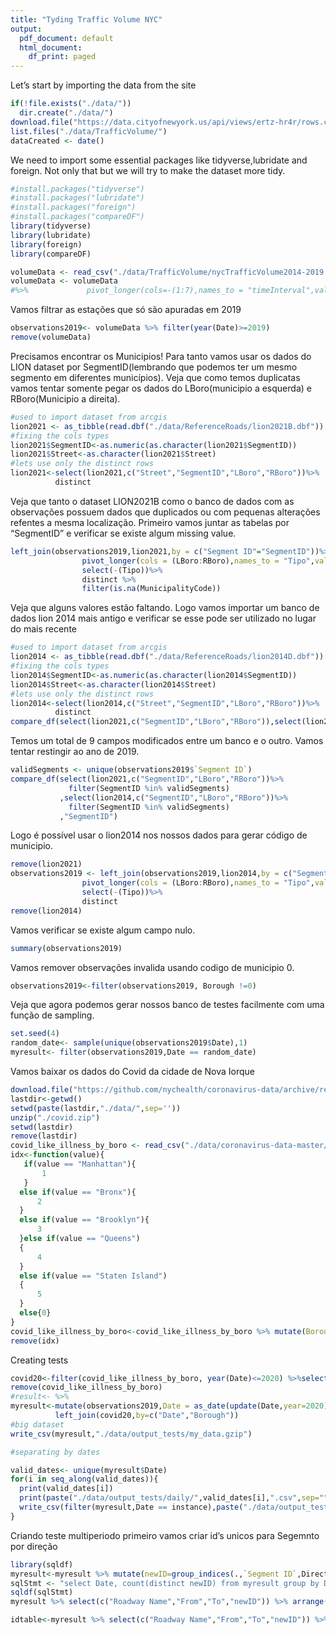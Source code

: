 ```yaml
---
title: "Tyding Traffic Volume NYC"
output:
  pdf_document: default
  html_document:
    df_print: paged
---
```


Let's start by importing the data from the site

```r
if(!file.exists("./data/"))
  dir.create("./data/")
download.file("https://data.cityofnewyork.us/api/views/ertz-hr4r/rows.csv?accessType=DOWNLOAD",destfile = "./data/TrafficVolume/nycTrafficVolume2014-2019.csv",mode = "wb")
list.files("./data/TrafficVolume/")
dataCreated <- date()
```
 We need to import some essential packages like tidyverse,lubridate and foreign. Not only that but we will try to make the dataset more tidy.
```r
#install.packages("tidyverse")
#install.packages("lubridate")
#install.packages("foreign")
#install.packages("compareDF")
library(tidyverse)
library(lubridate)
library(foreign)
library(compareDF)

volumeData <- read_csv("./data/TrafficVolume/nycTrafficVolume2014-2019.csv",col_types = cols(  Date = col_date(format="%m/%d/%Y")))
volumeData <- volumeData
#%>%             pivot_longer(cols=-(1:7),names_to = "timeInterval",values_to = "count")


```

Vamos filtrar as estações que só são apuradas em 2019
```r
observations2019<- volumeData %>% filter(year(Date)>=2019)
remove(volumeData)

```
Precisamos encontrar os Municipios! Para tanto vamos usar os dados do LION dataset por SegmentID(lembrando que podemos ter um mesmo segmento em diferentes municípios). Veja que como temos duplicatas vamos tentar somente pegar os dados do LBoro(municipio a esquerda) e RBoro(Municipio a direita).
```r
#used to import dataset from arcgis
lion2021 <- as_tibble(read.dbf("./data/ReferenceRoads/lion2021B.dbf"))
#fixing the cols types
lion2021$SegmentID<-as.numeric(as.character(lion2021$SegmentID))
lion2021$Street<-as.character(lion2021$Street)
#lets use only the distinct rows
lion2021<-select(lion2021,c("Street","SegmentID","LBoro","RBoro"))%>%
          distinct

```

Veja que tanto o dataset LION2021B como o banco de dados com as observações possuem dados que duplicados ou com pequenas alterações refentes a mesma localização. Primeiro vamos juntar as tabelas por "SegmentID" e verificar se existe algum missing value.

```r
left_join(observations2019,lion2021,by = c("Segment ID"="SegmentID"))%>%
                pivot_longer(cols = (LBoro:RBoro),names_to = "Tipo",values_to = "MunicipalityCode")%>%
                select(-(Tipo))%>%
                distinct %>%
                filter(is.na(MunicipalityCode))
```

Veja que alguns valores estão faltando. Logo vamos importar um banco de dados lion 2014 mais antigo e verificar se esse pode ser utilizado no lugar do mais recente

```r
#used to import dataset from arcgis
lion2014 <- as_tibble(read.dbf("./data/ReferenceRoads/lion2014D.dbf"))
#fixing the cols types
lion2014$SegmentID<-as.numeric(as.character(lion2014$SegmentID))
lion2014$Street<-as.character(lion2014$Street)
#lets use only the distinct rows
lion2014<-select(lion2014,c("Street","SegmentID","LBoro","RBoro"))%>%
          distinct
compare_df(select(lion2021,c("SegmentID","LBoro","RBoro")),select(lion2014,c("SegmentID","LBoro","RBoro")),"SegmentID")

```

Temos um total de 9 campos modificados entre um banco e o outro. Vamos tentar restingir ao ano de 2019.
```r
validSegments <- unique(observations2019$`Segment ID`)
compare_df(select(lion2021,c("SegmentID","LBoro","RBoro"))%>%
             filter(SegmentID %in% validSegments)
           ,select(lion2014,c("SegmentID","LBoro","RBoro"))%>%
             filter(SegmentID %in% validSegments)
           ,"SegmentID")
```
Logo é possível usar o lion2014 nos nossos dados para gerar código de municipio.
```r
remove(lion2021)
observations2019 <- left_join(observations2019,lion2014,by = c("Segment ID"="SegmentID"))%>%
                pivot_longer(cols = (LBoro:RBoro),names_to = "Tipo",values_to = "Borough")%>%
                select(-(Tipo))%>%
                distinct
remove(lion2014)
```
Vamos verificar se existe algum campo nulo.
```r
summary(observations2019)
```
Vamos remover observações invalida usando codigo de municipio 0.
```r
observations2019<-filter(observations2019, Borough !=0)
```



Veja que agora podemos gerar nossos banco de testes facilmente com uma função de sampling.
```r
set.seed(4)
random_date<- sample(unique(observations2019$Date),1)
myresult<- filter(observations2019,Date == random_date)

```
Vamos baixar os dados do Covid da cidade de Nova Iorque
```r
download.file("https://github.com/nychealth/coronavirus-data/archive/refs/heads/master.zip",destfile = "./data/covid.zip")
lastdir<-getwd()
setwd(paste(lastdir,"./data/",sep=''))
unzip("./covid.zip")
setwd(lastdir)
remove(lastdir)
covid_like_illness_by_boro <- read_csv("./data/coronavirus-data-master/trends/covid-like-illness-by-boro.csv",col_types = cols(Date = col_date(format="%Y-%m-%d")))
idx<-function(value){
   if(value == "Manhattan"){
       1
   }
  else if(value == "Bronx"){
      2
  }
  else if(value == "Brooklyn"){
      3
  }else if(value == "Queens")
  {
      4
  }
  else if(value == "Staten Island")
  {
      5
  }
  else{0}
}
covid_like_illness_by_boro<-covid_like_illness_by_boro %>% mutate(Borough = sapply(Borough,idx))
remove(idx)
```
Creating tests
```r
covid20<-filter(covid_like_illness_by_boro, year(Date)<=2020) %>%select(c("Date","Borough","Visit_All_ages","Admit_All_ages"))
remove(covid_like_illness_by_boro)
#result<- %>%
myresult<-mutate(observations2019,Date = as_date(update(Date,year=2020)))%>%
          left_join(covid20,by=c("Date","Borough"))
#big dataset
write_csv(myresult,"./data/output_tests/my_data.gzip")

#separating by dates

valid_dates<- unique(myresult$Date)
for(i in seq_along(valid_dates)){
  print(valid_dates[i])
  print(paste("./data/output_tests/daily/",valid_dates[i],".csv",sep=""))
  write_csv(filter(myresult,Date == instance),paste("./data/output_tests/daily/",valid_dates[i],".csv",sep=""))
}
```
Criando teste multiperiodo primeiro vamos criar id's unicos para Segemnto por direção
```r
library(sqldf)
myresult<-myresult %>% mutate(newID=group_indices(.,`Segment ID`,Direction))
sqlStmt <- "select Date, count(distinct newID) from myresult group by Date"
sqldf(sqlStmt)
myresult %>% select(c("Roadway Name","From","To","newID")) %>% arrange(newID) %>% distinct

```


```r
idtable<-myresult %>% select(c("Roadway Name","From","To","newID")) %>% arrange(newID) %>% distinct
```



